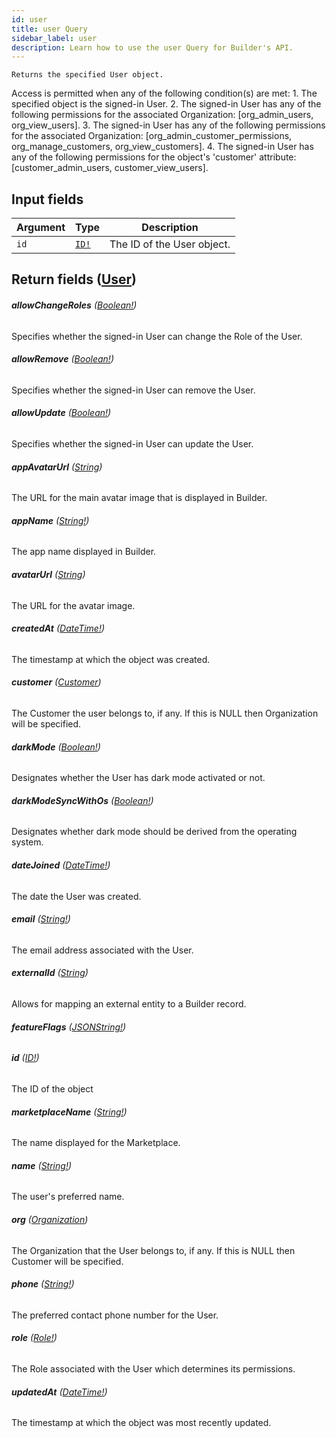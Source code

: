 ```yaml
---
id: user
title: user Query
sidebar_label: user
description: Learn how to use the user Query for Builder's API.
---
```


    Returns the specified User object.

Access is permitted when any of the following condition(s) are met: 1. The specified object is the signed-in User. 2. The signed-in User has any of the following permissions for the associated Organization: [org_admin_users, org_view_users]. 3. The signed-in User has any of the following permissions for the associated Organization: [org_admin_customer_permissions, org_manage_customers, org_view_customers]. 4. The signed-in User has any of the following permissions for the object's 'customer' attribute: [customer_admin_users, customer_view_users].

## Input fields

| Argument | Type                              | Description                |
| -------- | --------------------------------- | -------------------------- |
| `id`     | [`ID!`](/composer/builder/api/schema/scalar/ID.mdx) | The ID of the User object. |

## Return fields ([User](/composer/builder/api/schema/object/User.mdx))

###### <b>allowChangeRoles</b> ([Boolean!](/composer/builder/api/schema/scalar/Boolean.mdx))

Specifies whether the signed-in User can change the Role of the User.

###### <b>allowRemove</b> ([Boolean!](/composer/builder/api/schema/scalar/Boolean.mdx))

Specifies whether the signed-in User can remove the User.

###### <b>allowUpdate</b> ([Boolean!](/composer/builder/api/schema/scalar/Boolean.mdx))

Specifies whether the signed-in User can update the User.

###### <b>appAvatarUrl</b> ([String](/composer/builder/api/schema/scalar/String.mdx))

The URL for the main avatar image that is displayed in Builder.

###### <b>appName</b> ([String!](/composer/builder/api/schema/scalar/String.mdx))

The app name displayed in Builder.

###### <b>avatarUrl</b> ([String](/composer/builder/api/schema/scalar/String.mdx))

The URL for the avatar image.

###### <b>createdAt</b> ([DateTime!](/composer/builder/api/schema/scalar/DateTime.mdx))

The timestamp at which the object was created.

###### <b>customer</b> ([Customer](/composer/builder/api/schema/object/Customer.mdx))

The Customer the user belongs to, if any. If this is NULL then Organization will be specified.

###### <b>darkMode</b> ([Boolean!](/composer/builder/api/schema/scalar/Boolean.mdx))

Designates whether the User has dark mode activated or not.

###### <b>darkModeSyncWithOs</b> ([Boolean!](/composer/builder/api/schema/scalar/Boolean.mdx))

Designates whether dark mode should be derived from the operating system.

###### <b>dateJoined</b> ([DateTime!](/composer/builder/api/schema/scalar/DateTime.mdx))

The date the User was created.

###### <b>email</b> ([String!](/composer/builder/api/schema/scalar/String.mdx))

The email address associated with the User.

###### <b>externalId</b> ([String](/composer/builder/api/schema/scalar/String.mdx))

Allows for mapping an external entity to a Builder record.

###### <b>featureFlags</b> ([JSONString!](/composer/builder/api/schema/scalar/JSONString.mdx))

###### <b>id</b> ([ID!](/composer/builder/api/schema/scalar/ID.mdx))

The ID of the object

###### <b>marketplaceName</b> ([String!](/composer/builder/api/schema/scalar/String.mdx))

The name displayed for the Marketplace.

###### <b>name</b> ([String!](/composer/builder/api/schema/scalar/String.mdx))

The user's preferred name.

###### <b>org</b> ([Organization](/composer/builder/api/schema/object/Organization.mdx))

The Organization that the User belongs to, if any. If this is NULL then Customer will be specified.

###### <b>phone</b> ([String!](/composer/builder/api/schema/scalar/String.mdx))

The preferred contact phone number for the User.

###### <b>role</b> ([Role!](/composer/builder/api/schema/object/Role.mdx))

The Role associated with the User which determines its permissions.

###### <b>updatedAt</b> ([DateTime!](/composer/builder/api/schema/scalar/DateTime.mdx))

The timestamp at which the object was most recently updated.
